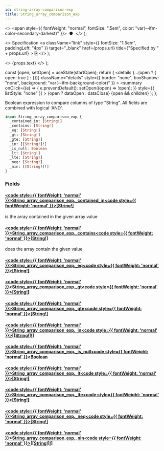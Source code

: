```yaml
---
id: string-array-comparison-exp
title: String_array_comparison_exp
---
```


<head>
  <meta content="noindex" name="robots" />
  <meta charset="utf-8" />
</head>

  <>
    <span style={{ fontWeight: "normal", fontSize: ".5em", color: "var(--ifm-color-secondary-darkest)" }}>
      &nbsp;●&nbsp;
    </span>
  </>
);

  <>
    Specification
    <a
      className="link"
      style={{ fontSize: "1.5em", paddingLeft: "4px" }}
      target="\_blank"
      href={props.url}
      title={"Specified by " + props.url}
    >
      ⎘
    </a>
  </>
);

  <>
    <span className={props.class}>{props.text}</span>
  </>
);


  const [open, setOpen] = useState(startOpen);
  return (
    <details
      {...(open ? { open: true } : {})}
      className="details"
      style={{ border: "none", boxShadow: "none", background: "var(--ifm-background-color)" }}
    >
      <summary
        onClick={(e) => {
          e.preventDefault();
          setOpen((open) => !open);
        }}
        style={{ listStyle: "none" }}
      >
        {open ? dataOpen : dataClose}
      </summary>
      {open && children}
    </details>
  );
};

Boolean expression to compare columns of type "String". All fields are combined with logical 'AND'.

```graphql
input String_array_comparison_exp {
  _contained_in: [String!]
  _contains: [String!]
  _eq: [String!]
  _gt: [String!]
  _gte: [String!]
  _in: [[String!]!]
  _is_null: Boolean
  _lt: [String!]
  _lte: [String!]
  _neq: [String!]
  _nin: [[String!]!]
}
```

### Fields

#### [<code style={{ fontWeight: 'normal' }}>String_array_comparison_exp.<b>\_contained_in</b></code>](#)<Bullet />[<code style={{ fontWeight: 'normal' }}><b>[String!]</b></code>](/docs/api/lockup/graphql/envio/scalars/string.mdx) <Badge class="badge badge--secondary " text="list"/> <Badge class="badge badge--secondary " text="scalar"/>

is the array contained in the given array value

#### [<code style={{ fontWeight: 'normal' }}>String_array_comparison_exp.<b>\_contains</b></code>](#)<Bullet />[<code style={{ fontWeight: 'normal' }}><b>[String!]</b></code>](/docs/api/lockup/graphql/envio/scalars/string.mdx) <Badge class="badge badge--secondary " text="list"/> <Badge class="badge badge--secondary " text="scalar"/>

does the array contain the given value

#### [<code style={{ fontWeight: 'normal' }}>String_array_comparison_exp.<b>\_eq</b></code>](#)<Bullet />[<code style={{ fontWeight: 'normal' }}><b>[String!]</b></code>](/docs/api/lockup/graphql/envio/scalars/string.mdx) <Badge class="badge badge--secondary " text="list"/> <Badge class="badge badge--secondary " text="scalar"/>

#### [<code style={{ fontWeight: 'normal' }}>String_array_comparison_exp.<b>\_gt</b></code>](#)<Bullet />[<code style={{ fontWeight: 'normal' }}><b>[String!]</b></code>](/docs/api/lockup/graphql/envio/scalars/string.mdx) <Badge class="badge badge--secondary " text="list"/> <Badge class="badge badge--secondary " text="scalar"/>

#### [<code style={{ fontWeight: 'normal' }}>String_array_comparison_exp.<b>\_gte</b></code>](#)<Bullet />[<code style={{ fontWeight: 'normal' }}><b>[String!]</b></code>](/docs/api/lockup/graphql/envio/scalars/string.mdx) <Badge class="badge badge--secondary " text="list"/> <Badge class="badge badge--secondary " text="scalar"/>

#### [<code style={{ fontWeight: 'normal' }}>String_array_comparison_exp.<b>\_in</b></code>](#)<Bullet />[<code style={{ fontWeight: 'normal' }}><b>[[String!]!]</b></code>](/docs/api/lockup/graphql/envio/scalars/string.mdx) <Badge class="badge badge--secondary " text="list"/> <Badge class="badge badge--secondary " text="scalar"/>

#### [<code style={{ fontWeight: 'normal' }}>String_array_comparison_exp.<b>\_is_null</b></code>](#)<Bullet />[<code style={{ fontWeight: 'normal' }}><b>Boolean</b></code>](/docs/api/lockup/graphql/envio/scalars/boolean.mdx) <Badge class="badge badge--secondary " text="scalar"/>

#### [<code style={{ fontWeight: 'normal' }}>String_array_comparison_exp.<b>\_lt</b></code>](#)<Bullet />[<code style={{ fontWeight: 'normal' }}><b>[String!]</b></code>](/docs/api/lockup/graphql/envio/scalars/string.mdx) <Badge class="badge badge--secondary " text="list"/> <Badge class="badge badge--secondary " text="scalar"/>

#### [<code style={{ fontWeight: 'normal' }}>String_array_comparison_exp.<b>\_lte</b></code>](#)<Bullet />[<code style={{ fontWeight: 'normal' }}><b>[String!]</b></code>](/docs/api/lockup/graphql/envio/scalars/string.mdx) <Badge class="badge badge--secondary " text="list"/> <Badge class="badge badge--secondary " text="scalar"/>

#### [<code style={{ fontWeight: 'normal' }}>String_array_comparison_exp.<b>\_neq</b></code>](#)<Bullet />[<code style={{ fontWeight: 'normal' }}><b>[String!]</b></code>](/docs/api/lockup/graphql/envio/scalars/string.mdx) <Badge class="badge badge--secondary " text="list"/> <Badge class="badge badge--secondary " text="scalar"/>

#### [<code style={{ fontWeight: 'normal' }}>String_array_comparison_exp.<b>\_nin</b></code>](#)<Bullet />[<code style={{ fontWeight: 'normal' }}><b>[[String!]!]</b></code>](/docs/api/lockup/graphql/envio/scalars/string.mdx) <Badge class="badge badge--secondary " text="list"/> <Badge class="badge badge--secondary " text="scalar"/>
